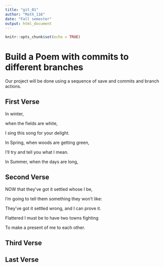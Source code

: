 ---
title: "git_01"
author: "Math_116"
date: "Fall semester"
output: html_document
---

```{r setup, include=FALSE}
knitr::opts_chunk$set(echo = TRUE)
```
# Build a Poem with commits to different branches
Our project will be done using a sequence of save and commits and branch actions.
<!-- Do not modify or change any text in "!--" bracketed areas such as this --- these are instructions to
you, if you change any of this the git program will notice it and compromise your git merging strategy !-->

## First Verse 
<!--Put the first five lines of a poem by Lewis Carrol in this section!-->

In winter, 

when the fields are white,

I sing this song for your delight.

In Spring, when woods are getting green,

I'll try and tell you what I mean.

In Summer, when the days are long,

## Second Verse
<!--Put the first five lines of a poem by Robert Frost here!-->

NOW that they've got it settled whose I be,

I'm going to tell them something they won't like:

They've got it settled wrong, and I can prove it.

Flattered I must be to have two towns fighting

To make a present of me to each other.

## Third Verse
<!--Put the first two verses of The Walrus and the Carpenter here!-->

## Last Verse
<!--Put a short poem of your choice 8-20 lines,here!-->
